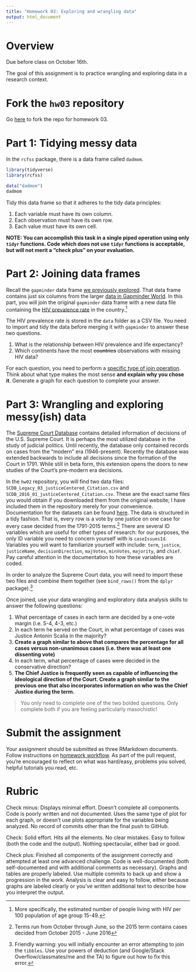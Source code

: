 ```yaml
---
title: "Homework 03: Exploring and wrangling data"
output: html_document
---
```


# Overview

Due before class on October 16th.

The goal of this assignment is to practice wrangling and exploring data in a research context.

# Fork the `hw03` repository

Go [here](https://github.com/uc-cfss/hw03) to fork the repo for homework 03.

# Part 1: Tidying messy data

In the `rcfss` package, there is a data frame called `dadmom`.

```r
library(tidyverse)
library(rcfss)

data("dadmom")
dadmom
```

Tidy this data frame so that it adheres to the tidy data principles:

1. Each variable must have its own column.
1. Each observation must have its own row.
1. Each value must have its own cell.

**NOTE: You can accomplish this task in a single piped operation using only `tidyr` functions. Code which does not use `tidyr` functions is acceptable, but will not merit a "check plus" on your evaluation.**

# Part 2: Joining data frames

Recall the `gapminder` data frame [we previously explored](block002_grammar_of_graphics.html#practice_generating_layered_graphics_using_ggplot2). That data frame contains just six columns from the larger [data in Gapminder World](https://www.gapminder.org/data/). In this part, you will join the original `gapminder` data frame with a new data file containing the [HIV prevalence rate](http://www.gapminder.org/world/#$majorMode=chart$is;shi=t;ly=2003;lb=f;il=t;fs=11;al=30;stl=t;st=t;nsl=t;se=t$wst;tts=C$ts;sp=5.59290322580644;ti=2010$zpv;v=0$inc_x;mmid=XCOORDS;iid=phAwcNAVuyj1jiMAkmq1iMg;by=ind$inc_y;mmid=YCOORDS;iid=pyj6tScZqmEfbZyl0qjbiRQ;by=ind$inc_s;uniValue=8.21;iid=phAwcNAVuyj0XOoBL_n5tAQ;by=ind$inc_c;uniValue=255;gid=CATID0;by=grp$map_x;scale=log;dataMin=194;dataMax=96846$map_y;scale=lin;dataMin=0.0095;dataMax=27$map_s;sma=50;smi=2$cd;bd=0$inds=) in the country.^[More specifically, the estimated number of people living with HIV per 100 population of age group 15-49.]

The HIV prevalence rate is stored in the `data` folder as a CSV file. You need to import and tidy the data before merging it with `gapminder` to answer these two questions.

1. What is the relationship between HIV prevalence and life expectancy?
1. Which continents have the most ~~countries~~ observations with missing HIV data?

For each question, you need to perform a [specific type of join operation](http://r4ds.had.co.nz/relational-data.html). Think about what type makes the most sense **and explain why you chose it**. Generate a graph for each question to complete your answer.

# Part 3: Wrangling and exploring messy(ish) data

The [Supreme Court Database](http://scdb.wustl.edu/) contains detailed information of decisions of the U.S. Supreme Court. It is perhaps the most utilized database in the study of judicial politics. Until recently, the database only contained records on cases from the "modern" era (1946-present). Recently the database was extended backwards to include all decisions since the formation of the Court in 1791. While still in beta form, this extension opens the doors to new studies of the Court's pre-modern era decisions.

In the `hw02` repository, you will find two data files: `SCDB_Legacy_03_justiceCentered_Citation.csv` and `SCDB_2016_01_justiceCentered_Citation.csv`. These are the exact same files you would obtain if you downloaded them from the original website; I have included them in the repository merely for your convenience. Documentation for the datasets can be found [here](http://scdb.wustl.edu/documentation.php). The data is structured in a tidy fashion. That is, every row is a vote by one justice on one case for every case decided from the 1791-2015 terms.^[Terms run from October through June, so the 2015 term contains cases decided from October 2015 - June 2016] There are several ID variables which are useful for other types of research: for our purposes, the only ID variable you need to concern yourself with is `caseIssuesId`. Variables you will want to familiarize yourself with include: `term`, `justice`, `justiceName`, `decisionDirection`, `majVotes`, `minVotes`, `majority`, and `chief`. Pay careful attention in the documentation to how these variables are coded.

In order to analyze the Supreme Court data, you will need to import these two files and combine them together (see `bind_rows()` from the `dplyr` package).^[Friendly warning: you will initially encounter an error attempting to join the `tibbles`. Use your powers of deduction (and Google/Stack Overflow/classmates/me and the TA) to figure out how to fix this error.]

Once joined, use your data wrangling and exploratory data analysis skills to answer the following questions:

1. What percentage of cases in each term are decided by a one-vote margin (i.e. 5-4, 4-3, etc.)
1. In each term he served on the Court, in what percentage of cases was Justice Antonin Scalia in the majority?
1. **Create a graph similar to above that compares the percentage for all cases versus non-unanimous cases (i.e. there was at least one dissenting vote)**
1. In each term, what percentage of cases were decided in the conservative direction?
1. **The Chief Justice is frequently seen as capable of influencing the ideological direction of the Court. Create a graph similar to the previous one that also incorporates information on who was the Chief Justice during the term.**

> You only need to complete one of the two bolded questions. Only complete both if you are feeling particularly masochistic!

# Submit the assignment

Your assignment should be submitted as three RMarkdown documents. Follow instructions on [homework workflow](hw00_homework_guidelines.html#homework_workflow). As part of the pull request, you're encouraged to reflect on what was hard/easy, problems you solved, helpful tutorials you read, etc.

# Rubric

Check minus: Displays minimal effort. Doesn't complete all components. Code is poorly written and not documented. Uses the same type of plot for each graph, or doesn't use plots appropriate for the variables being analyzed. No record of commits other than the final push to GitHub.

Check: Solid effort. Hits all the elements. No clear mistakes. Easy to follow (both the code and the output). Nothing spectacular, either bad or good.

Check plus: Finished all components of the assignment correctly and attempted at least one advanced challenge. Code is well-documented (both self-documented and with additional comments as necessary). Graphs and tables are properly labeled. Use multiple commits to back up and show a progression in the work. Analysis is clear and easy to follow, either because graphs are labeled clearly or you've written additional text to describe how you interpret the output.
